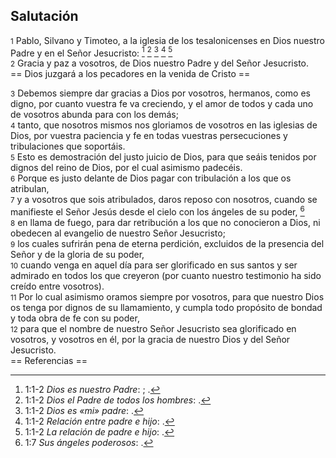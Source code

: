 == Salutación ==

{{anchor|1}} <small>1</small> Pablo, Silvano y Timoteo, a la iglesia de los tesalonicenses en Dios nuestro Padre y en el Señor Jesucristo: <ref>1:1-2 ''Dios es nuestro Padre'': {{lib|LU|141|4|2}}; {{lib|LU|149|6|8}}.</ref> <ref>1:1-2 ''Dios el Padre de todos los hombres'': {{lib|LU|194|4|6}}.</ref> <ref>1:1-2 ''Dios es «mi» padre'': {{lib|LU|131|10|5}}.</ref> <ref>1:1-2 ''Relación entre padre e hijo'': {{lib|LU|131|10|6}}.</ref> <ref>1:1-2 ''La relación de padre e hijo'': {{lib|LU|131|10|8}}.</ref><br>
{{anchor|2}} <small>2</small> Gracia y paz a vosotros, de Dios nuestro Padre y del Señor Jesucristo.<br>
== Dios juzgará a los pecadores en la venida de Cristo ==

{{anchor|3}} <small>3</small> Debemos siempre dar gracias a Dios por vosotros, hermanos, como es digno, por cuanto vuestra fe va creciendo, y el amor de todos y cada uno de vosotros abunda para con los demás;<br>
{{anchor|4}} <small>4</small> tanto, que nosotros mismos nos gloriamos de vosotros en las iglesias de Dios, por vuestra paciencia y fe en todas vuestras persecuciones y tribulaciones que soportáis.<br>
{{anchor|5}} <small>5</small> Esto es demostración del justo juicio de Dios, para que seáis tenidos por dignos del reino de Dios, por el cual asimismo padecéis.<br>
{{anchor|6}} <small>6</small> Porque es justo delante de Dios pagar con tribulación a los que os atribulan,<br>
{{anchor|7}} <small>7</small> y a vosotros que sois atribulados, daros reposo con nosotros, cuando se manifieste el Señor Jesús desde el cielo con los ángeles de su poder, <ref>1:7 ''Sus ángeles poderosos'': {{lib|LU|38|6|3}}.</ref><br>
{{anchor|8}} <small>8</small> en llama de fuego, para dar retribución a los que no conocieron a Dios, ni obedecen al evangelio de nuestro Señor Jesucristo;<br>
{{anchor|9}} <small>9</small> los cuales sufrirán pena de eterna perdición, excluidos de la presencia del Señor y de la gloria de su poder,<br>
{{anchor|10}} <small>10</small> cuando venga en aquel día para ser glorificado en sus santos y ser admirado en todos los que creyeron (por cuanto nuestro testimonio ha sido creído entre vosotros).<br>
{{anchor|11}} <small>11</small> Por lo cual asimismo oramos siempre por vosotros, para que nuestro Dios os tenga por dignos de su llamamiento, y cumpla todo propósito de bondad y toda obra de fe con su poder,<br>
{{anchor|12}} <small>12</small> para que el nombre de nuestro Señor Jesucristo sea glorificado en vosotros, y vosotros en él, por la gracia de nuestro Dios y del Señor Jesucristo.<br>
== Referencias ==

<references />
